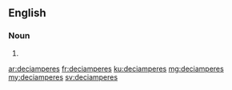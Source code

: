 ==English==

===Noun===
{{head|en|plural}}

# {{plural of|deciampere|lang=en|nocat=1}}

[[ar:deciamperes]]
[[fr:deciamperes]]
[[ku:deciamperes]]
[[mg:deciamperes]]
[[my:deciamperes]]
[[sv:deciamperes]]